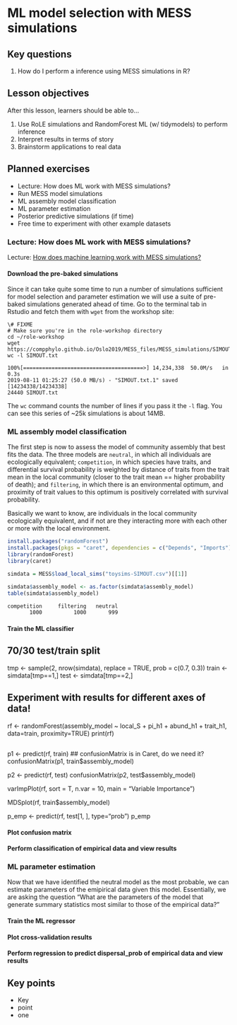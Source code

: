 # ML model selection with MESS simulations

## Key questions

1. How do I perform a inference using MESS simulations in R?

## Lesson objectives

After this lesson, learners should be able to...

1. Use RoLE simulations and RandomForest ML (w/ tidymodels) to perform inference
1. Interpret results in terms of story
1. Brainstorm applications to real data

## Planned exercises


* Lecture: How does ML work with MESS simulations?
* Run MESS model simulations
* ML assembly model classification
* ML parameter estimation
* Posterior predictive simulations (if time)
* Free time to experiment with other example datasets

### Lecture: How does ML work with MESS simulations?
Lecture: [How does machine learning work with MESS simulations?](https://docs.google.com/presentation/d/12fVO8Jzxvdm5nxcvITtpn3re8VJm4j1J96Y3zmBh6ZY/edit?usp=sharing)

#### Download the pre-baked simulations
Since it can take quite some time to run a number of simulations sufficient for
model selection and parameter estimation we will use a suite of pre-baked
simulations generated ahead of time. Go to the terminal tab in Rstudio and fetch
them with `wget` from the workshop site:
```
\# FIXME
# Make sure you're in the role-workshop directory
cd ~/role-workshop
wget https://compphylo.github.io/Oslo2019/MESS_files/MESS_simulations/SIMOUT.txt
wc -l SIMOUT.txt
```
    100%[======================================>] 14,234,338  50.0M/s   in 0.3s
    2019-08-11 01:25:27 (50.0 MB/s) - "SIMOUT.txt.1" saved [14234338/14234338]
    24440 SIMOUT.txt

:::{.callout-note}
The `wc` command counts the number of lines if you pass it the `-l` flag.
You can see this series of ~25k simulations is about 14MB.
:::

### ML assembly model classification
The first step is now to assess the model of community assembly that best
fits the data. The three models are `neutral`, in which all individuals are
ecologically equivalent; `competition`, in which species have traits, and
differential survival probability is weighted by distance of traits from
the trait mean in the local community (closer to the trait mean == higher
probability of death); and `filtering`, in which there is an environmental
optimum, and proximity of trait values to this optimum is positively
correlated with survival probability.

Basically we want to know, are individuals in the local community ecologically
equivalent, and if not are they interacting more with each other or more
with the local environment.

```R
install.packages("randomForest")
install.packages(pkgs = "caret", dependencies = c("Depends", "Imports"))
library(randomForest)
library(caret)
```

```R
simdata = MESS$load_local_sims("toysims-SIMOUT.csv")[[1]]

simdata$assembly_model <- as.factor(simdata$assembly_model)
table(simdata$assembly_model)
```
```default
competition     filtering   neutral
       1000          1000       999
```

#### Train the ML classifier
## 70/30 test/train split
tmp <- sample(2, nrow(simdata), replace = TRUE, prob = c(0.7, 0.3))
train <- simdata[tmp==1,]
test <- simdata[tmp==2,]

## Experiment with results for different axes of data!
rf <- randomForest(assembly_model ~ local_S + pi_h1 + abund_h1 + trait_h1, data=train, proximity=TRUE)
print(rf)

##
p1 <- predict(rf, train)
## confusionMatrix is in Caret, do we need it?
confusionMatrix(p1, train$assembly_model)

p2 <- predict(rf, test)
confusionMatrix(p2, test$assembly_model)

varImpPlot(rf,
           sort = T,
           n.var = 10,
           main = "Variable Importance")

MDSplot(rf, train$assembly_model)

p_emp <- predict(rf, test[1, ], type="prob")
p_emp

#### Plot confusion matrix
#### Perform classification of empirical data and view results

### ML parameter estimation
Now that we have identified the neutral model as the most probable, we can
estimate parameters of the emipirical data given this model. Essentially,
we are asking the question "What are the parameters of the model that
generate summary statistics most similar to those of the empirical data?"

#### Train the ML regressor
#### Plot cross-validation results
#### Perform regression to predict dispersal_prob of empirical data and view results

## Key points
* Key
* point
* one
